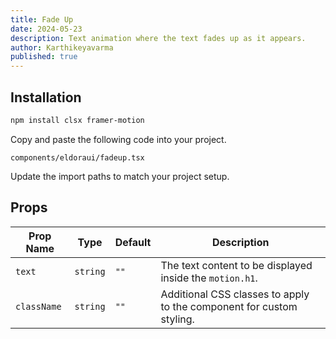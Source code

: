 ```yaml
---
title: Fade Up
date: 2024-05-23
description: Text animation where the text fades up as it appears.
author: Karthikeyavarma
published: true
---
```


<ComponentPreview name="fadeupdemo" />

## Installation

<Steps>

<Step>

```bash
npm install clsx framer-motion
```

</Step>

<Step>Copy and paste the following code into your project.</Step>

`components/eldoraui/fadeup.tsx`

<ComponentSource name="fadeup" />

<Step>Update the import paths to match your project setup.</Step>

</Steps>

## Props

| Prop Name   | Type     | Default | Description                                                          |
| ----------- | -------- | ------- | -------------------------------------------------------------------- |
| `text`      | `string` | `""`    | The text content to be displayed inside the `motion.h1`.             |
| `className` | `string` | `""`    | Additional CSS classes to apply to the component for custom styling. |

